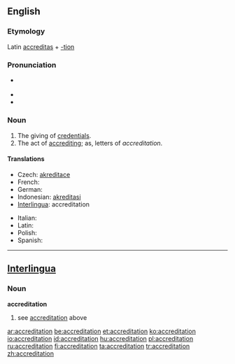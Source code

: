 ==English==

===Etymology===
Latin [[accreditas]] + [[-tion]]

===Pronunciation===
* {{a|US}} {{IPA|[əˌkɹɛɾɨɾˈeɪʃən]}} <!-- This is my native pronunciation. I listened to several other Americans using the word on YouTube to confirm that the first "t" is tapped. This is contrary to what one might expect, since the next syllable is stressed. -->

* {{rhymes|eɪʃǝn}}
* {{hyphenation|ac|cred|i|ta|tion}}

===Noun===
{{en-noun}}

# The giving of [[credentials]].
# The act of [[accrediting]]; as, letters of ''accreditation''.

====Translations====
{{trans-top|giving of credentials}}
* Czech: [[akreditace]]
* French: {{t+|fr|accréditation}}
* German: {{t+|de|Beglaubigung|f}}
* Indonesian: [[akreditasi]]
* [[Interlingua]]: accreditation
{{trans-mid}}
* Italian: {{t-|it|accreditamento}}
* Latin: {{t-|la|accreditatio}}
* Polish: {{t|pl|akredytacja|f}}
* Spanish: {{t-|es|acreditación}}
{{trans-bottom}}

----

==[[Interlingua]]==

===Noun===
'''accreditation'''

# see [[accreditation]] above

[[ar:accreditation]]
[[be:accreditation]]
[[et:accreditation]]
[[ko:accreditation]]
[[io:accreditation]]
[[id:accreditation]]
[[hu:accreditation]]
[[pl:accreditation]]
[[ru:accreditation]]
[[fi:accreditation]]
[[ta:accreditation]]
[[tr:accreditation]]
[[zh:accreditation]]